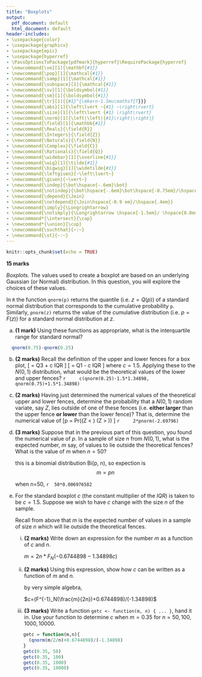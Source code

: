 ```yaml
---
title: "Boxplots"
output:
  pdf_document: default
  html_document: default
header-includes:
- \usepackage{color}
- \usepackage{graphicx}
- \usepackage{epic}
- \usepackage{hyperref}
- \PassOptionsToPackage{pdfmark}{hyperref}\RequirePackage{hyperref}
- \newcommand{\ve}[1]{\mathbf{#1}}
- \newcommand{\pop}[1]{\mathcal{#1}}
- \newcommand{\samp}[1]{\mathcal{#1}}
- \newcommand{\subspace}[1]{\mathcal{#1}}
- \newcommand{\sv}[1]{\boldsymbol{#1}}
- \newcommand{\sm}[1]{\boldsymbol{#1}}
- \newcommand{\tr}[1]{{#1}^{\mkern-1.5mu\mathsf{T}}}
- \newcommand{\abs}[1]{\left\lvert ~{#1} ~\right\rvert}
- \newcommand{\size}[1]{\left\lvert {#1} \right\rvert}
- \newcommand{\norm}[1]{\left|\left|{#1}\right|\right|}
- \newcommand{\field}[1]{\mathbb{#1}}
- \newcommand{\Reals}{\field{R}}
- \newcommand{\Integers}{\field{Z}}
- \newcommand{\Naturals}{\field{N}}
- \newcommand{\Complex}{\field{C}}
- \newcommand{\Rationals}{\field{Q}}
- \newcommand{\widebar}[1]{\overline{#1}}
- \newcommand{\wig}[1]{\tilde{#1}}
- \newcommand{\bigwig}[1]{\widetilde{#1}}
- \newcommand{\leftgiven}{~\left\lvert~}
- \newcommand{\given}{~\vert~}
- \newcommand{\indep}{\bot\hspace{-.6em}\bot}
- \newcommand{\notindep}{\bot\hspace{-.6em}\bot\hspace{-0.75em}/\hspace{.4em}}
- \newcommand{\depend}{\Join}
- \newcommand{\notdepend}{\Join\hspace{-0.9 em}/\hspace{.4em}}
- \newcommand{\imply}{\Longrightarrow}
- \newcommand{\notimply}{\Longrightarrow \hspace{-1.5em}/ \hspace{0.8em}}
- \newcommand*{\intersect}{\cap}
- \newcommand*{\union}{\cup}
- \newcommand{\suchthat}{~:~}
- \newcommand{\st}{~:~}
---
```


```r
knitr::opts_chunk$set(echo = TRUE)
```

**15 marks**

*Boxplots*.  The values used to create a boxplot are based on an underlying Gaussian (or Normal) distribution.  In this question, you will explore the choices of these values.
  
In `R` the function  `qnorm(p)` returns the quantile (i.e. $z=Q(p)$) of a standard normal distribution that corresponds to the cumulative probability  `p`.  
Similarly,  `pnorm(z)` returns the value of the cumulative distribution (i.e. $p=F(z)$)  for a standard normal distribution at $z$. 
    
a. **(1 mark)**  Using these functions as appropriate, what is the interquartile range for standard normal?
```r
  qnorm(0.75)-qnorm(0.25)
```

b. **(2 marks)**  Recall the definition of the upper and lower fences for a box plot, 
    \[\mbox{upper fence} = Q3 + c \times IQR \]
    \[\mbox{lower fence} = Q1 - c \times IQR \]
    where $c=1.5$.  Applying these to the $N(0,1)$ distribution, what would be the theoretical values of the lower and upper fences?
    ```r
    c(qnorm(0.25)-1.5*1.34898, qnorm(0.75)+1.5*1.34898)
    ```
    
c. **(2 marks)**  Having just determined the numerical values of the theoretical upper and lower fences, determine the  probability that a $N(0,1)$ random variate, say $Z$,  lies outside of one of these fences (i.e. **either larger** than the upper fence **or lower** than the lower fence)?  That is, determine the numerical value of 
    \[p = Pr((Z < \mbox{lower fence}) 
      \mbox{ {\bf or} } (Z > \mbox{upper fence})) 
    \] 
    ```r
    2*pnorm(-2.69796)
    ```
d. **(3 marks)** Suppose that in the previous part of this question, you found the numerical value of $p$.  In a sample of size $n$ from $N(0,1)$, what is the expected number, $m$ say, of values to lie outside the theoretical fences?   What is the value of $m$ when $n=50$?

    this is a binomial distribution Bi(p, n), so expection is $$m=pn$$ 
    
    when n=50,
    ```r
    50*0.006976582
    ``` 

e. For the standard boxplot $c$ (the constant multiplier of the $IQR$) is taken to be $c = 1.5$.  Suppose we wish to have $c$ change with the size $n$ of the sample.

    Recall from above that $m$ is the expected number of values in a sample of size $n$ which will lie outside the theoretical fences. 
    
    i. **(2 marks)** Write down an expression for the number $m$ as a function of $c$ and $n$.
    
        $m=2n*F_N(-0.6744898-1.34898c)$
    ii. **(2 marks)** Using this expression, show how $c$ can be written as a function of $m$ and $n$.
        
        by very simple algebra,
        
        $c=(F^{-1}_N(\frac{m}{2n})+0.6744898)/(-1.34898)$
        
        
    iii. **(3 marks)**  Write a function `getc <- function(m, n) { ... }`, hand it in. 
        Use your function to determine $c$ when $m=0.35$ for $n= 50, 100, 1000, 10000$.
        
        
    ```r
       getc = function(m,n){
         (qnorm(m/2/n)+0.6744898)/(-1.34898)
       }   
       getc(0.35, 50)  
       getc(0.35, 100)  
       getc(0.35, 1000)  
       getc(0.35, 10000)  
    ```